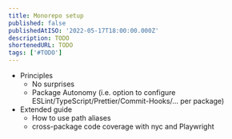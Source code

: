 ```yaml
---
title: Monorepo setup
published: false
publishedAtISO: '2022-05-17T18:00:00.000Z'
description: TODO
shortenedURL: TODO
tags: ['#TODO']
---
```


- Principles
  - No surprises
  - Package Autonomy (i.e. option to configure ESLint/TypeScript/Prettier/Commit-Hooks/... per package)
- Extended guide
  - How to use path aliases
  - cross-package code coverage with nyc and Playwright
